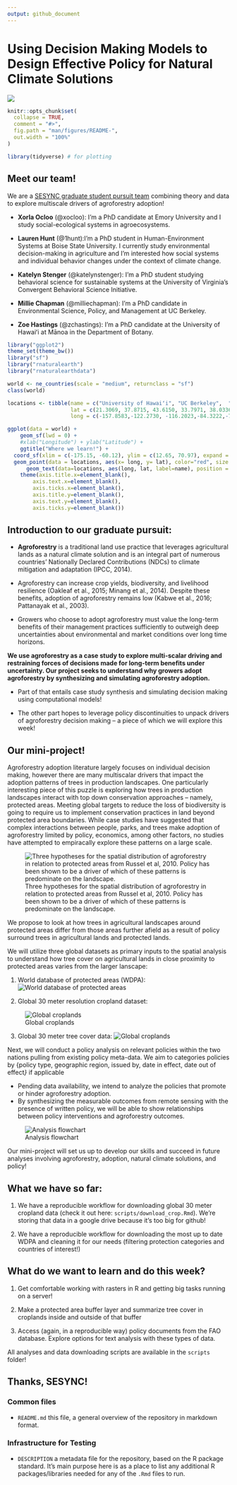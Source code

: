 ```yaml
---
output: github_document
---
```


# Using Decision Making Models to Design Effective Policy for Natural Climate Solutions

![](images/agroforestry.png)



```r
knitr::opts_chunk$set(
  collapse = TRUE,
  comment = "#>",
  fig.path = "man/figures/README-",
  out.width = "100%"
)
```


```r
library(tidyverse) # for plotting

```


## Meet our team!

We are a [SESYNC graduate student pursuit team](https://www.sesync.org/project/graduate-pursuits-request-for-proposals/using-decision-making-models-to-design-effective) combining theory and data to explore multiscale drivers of agroforestry adoption! 

  - **Xorla Ocloo** (@xocloo): I’m a PhD candidate at Emory University and I study social-ecological systems in agroecosystems.

  - **Lauren Hunt** (@1hunt):I’m a PhD student in Human-Environment Systems at Boise State University. I currently study environmental decision-making in agriculture and I’m interested how social systems and individual behavior changes under the context of climate change.

  - **Katelyn Stenger** (@katelynstenger):  I'm a PhD student studying behavioral science for sustainable systems at the University of Virginia's Convergent Behavioral Science Initiative.

  - **Millie Chapman** (@milliechapman): I’m a PhD candidate in Environmental Science, Policy, and Management at UC Berkeley.

  - **Zoe Hastings** (@zchastings): I'm a PhD candidate at the University of Hawaiʻi at Mānoa in the Department of Botany.

```r
library("ggplot2")
theme_set(theme_bw())
library("sf")
library("rnaturalearth")
library("rnaturalearthdata")

world <- ne_countries(scale = "medium", returnclass = "sf")
class(world)
```

```r
locations <- tibble(name = c("University of Hawaiʻi", "UC Berkeley",  "Boise State University", "Emory University", "University of Virginia"),
                    lat = c(21.3069, 37.8715, 43.6150, 33.7971, 38.0336),
                    long = c(-157.8583,-122.2730, -116.2023,-84.3222,-78.5080))

```

```r
ggplot(data = world) +
    geom_sf(lwd = 0) +
    #xlab("Longitude") + ylab("Latitude") +
    ggtitle("Where we learn!") +
  coord_sf(xlim = c(-175.15, -60.12), ylim = c(12.65, 70.97), expand = FALSE) +
  geom_point(data = locations, aes(x= long, y= lat), color="red", size = 3) + 
      geom_text(data=locations, aes(long, lat, label=name), position = position_nudge(y = +2)) +
    theme(axis.title.x=element_blank(),
        axis.text.x=element_blank(),
        axis.ticks.x=element_blank(),
        axis.title.y=element_blank(),
        axis.text.y=element_blank(),
        axis.ticks.y=element_blank())
```

## Introduction to our graduate pursuit:

 + **Agroforestry** is a traditional land use practice that leverages agricultural lands as a natural climate solution and is an integral part of numerous countries’ Nationally Declared Contributions (NDCs) to climate mitigation and adaptation (IPCC, 2014). 

 + Agroforestry can increase crop yields, biodiversity, and livelihood resilience (Oakleaf et al., 2015; Minang et al., 2014). Despite these benefits, adoption of agroforestry remains low (Kabwe et al., 2016; Pattanayak et al., 2003). 
 
 + Growers who choose to adopt agroforestry must value the long-term benefits of their management practices sufficiently to outweigh deep uncertainties about environmental and market conditions over long time horizons. 
 
**We use agroforestry as a case study to explore multi-scalar driving and restraining forces of decisions made for long-term benefits under uncertainty. Our project seeks to understand why growers adopt agroforestry by synthesizing and simulating agroforestry adoption.**
 
 + Part of that entails case study synthesis and simulating decision making using computational models!
 
 + The other part hopes to leverage policy discontinuities to unpack drivers of agroforestry decision making -- a piece of which we will explore this week! 

## Our mini-project!

Agroforestry adoption literature largely focuses on individual decision making, however there are many multiscalar drivers that impact the adoption patterns of trees in production landscapes. One particularly interesting piece of this puzzle is exploring how trees in production landscapes interact with top down conservation approaches -- namely, protected areas. Meeting global targets to reduce the loss of biodiversity is going to require us to implement conservation practices in land beyond protected area boundaries. While case studies have suggested that complex  interactions  between  people,  parks,  and  trees make adoption of agroforestry  limited by policy, economics, among other factors, no studies have attempted to empiracally explore these patterns on a large scale. 

![Three hypotheses for the spatial distribution of agroforestry in relation to protected areas from Russel et al, 2010. Policy has been shown to be a driver of which of these patterns is predominate on the landscape.](images/background_1.png)

We propose to look at how trees in agricultural landscapes around protected areas differ from those areas further afield as a result of policy surround trees in agricultural lands and protected lands. 

We will utilize three global datasets as primary inputs to the spatial analysis to understand how tree cover on agricultural lands in close proximity to protected areas varies from the larger lanscape: 

(1) World database of protected areas (WDPA): 
![World database of protected areas](images/wdpa.png)

(2) Global 30 meter resolution cropland dataset:

![Global croplands](images/crops.png)

(3) Global 30 meter tree cover data:
![Global croplands](images/gfw.png)


Next, we will conduct a policy analysis on relevant policies within the two nations pulling from existing policy meta-data. We aim to categories policies by {policy type, geographic region, issued by, date in effect, date out of effect*} *if applicable

  + Pending data availability, we intend to analyze the policies that promote or hinder agroforestry adoption.
  + By synthesizing the measurable outcomes from remote sensing with the presence of written policy, we will be able to show relationships between policy interventions and agroforestry outcomes.
  
  ![Analysis flowchart](images/flowchart.png)


Our mini-project will set us up to develop our skills and succeed in future analyses involving agroforestry, adoption, natural climate solutions, and policy! 

## What we have so far:

(1) We have a reproducible workflow for downloading global 30 meter cropland data (check it out here: `scripts/download_crop.Rmd`). We're storing that data in a google drive because it's too big for github!

(3) We have a reproducible workflow for downloading the most up to date WDPA and cleaning it for our needs (filtering protection categories and countries of interest!)

## What do we want to learn and do this week?

(1) Get comfortable working with rasters in R and getting big tasks running on a server! 

(2) Make a protected area buffer layer and summarize tree cover in croplands inside and outside of that buffer

(3) Access (again, in a reproducible way) policy documents from the FAO database. Explore options for text analysis with these types of data.

All analyses and data downloading scripts are available in the `scripts` folder!

## Thanks, SESYNC!

### Common files

- `README.md` this file, a general overview of the repository in markdown format.  

### Infrastructure for Testing

- `DESCRIPTION` a metadata file for the repository, based on the R package standard. It's main purpose here is as a place to list any additional R packages/libraries needed for any of the `.Rmd` files to run.
